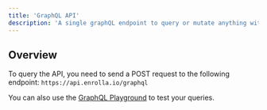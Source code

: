 ```yaml
---
title: 'GraphQL API'
description: 'A single graphQL endpoint to query or mutate anything within Enrolla.'
---
```


## Overview

To query the API, you need to send a POST request to the following endpoint:
`https://api.enrolla.io/graphql`

You can also use the [GraphQL Playground](https://api.enrolla.io/graphql) to test your queries.
